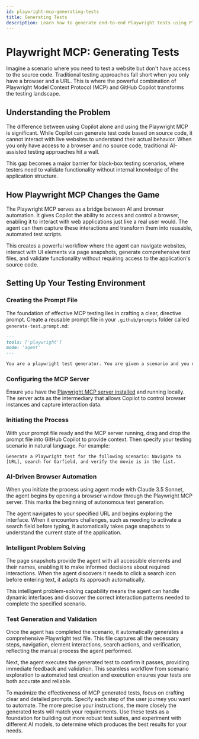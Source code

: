 ```yaml
---
id: playwright-mcp-generating-tests
title: Generating Tests
description: Learn how to generate end-to-end Playwright tests using Playwright MCP with GitHub Copilot, even without access to source code.
---
```

# Playwright MCP: Generating Tests


Imagine a scenario where you need to test a website but don't have access to the source code. Traditional testing approaches fall short when you only have a browser and a URL. This is where the powerful combination of Playwright Model Context Protocol (MCP) and GitHub Copilot transforms the testing landscape.

<LiteYouTube
  id="AaCj939XIQ4"
  title="How to Generate Playwright Tests using MCP + Copilot"
/>

## Understanding the Problem

The difference between using Copilot alone and using the Playwright MCP is significant. While Copilot can generate test code based on source code, it cannot interact with live websites to understand their actual behavior. When you only have access to a browser and no source code, traditional AI-assisted testing approaches hit a wall.

This gap becomes a major barrier for black-box testing scenarios, where testers need to validate functionality without internal knowledge of the application structure.

## How Playwright MCP Changes the Game

The Playwright MCP serves as a bridge between AI and browser automation. It gives Copilot the ability to access and control a browser, enabling it to interact with web applications just like a real user would. The agent can then capture these interactions and transform them into reusable, automated test scripts.

This creates a powerful workflow where the agent can navigate websites, interact with UI elements via page snapshots, generate comprehensive test files, and validate functionality without requiring access to the application's source code.

## Setting Up Your Testing Environment

### Creating the Prompt File

The foundation of effective MCP testing lies in crafting a clear, directive prompt. Create a reusable prompt file in your `.github/prompts` folder called `generate-test.prompt.md`:

```markdown
---
tools: ['playwright']
mode: 'agent'
---

You are a playwright test generator. You are given a scenario and you need to generate a playwright test for it. DO NOT generate test code based on the scenario alone. DO run steps one by one using the tools provided by the Playwright MCP. Only after all steps are completed, emit a Playwright TypeScript test that uses @playwright/test. Save generated test file in the tests directory. Execute the test file and iterate until the test passes.
```

### Configuring the MCP Server

Ensure you have the [Playwright MCP server installed](./index.mdx#getting-started) and running locally. The server acts as the intermediary that allows Copilot to control browser instances and capture interaction data.

### Initiating the Process

With your prompt file ready and the MCP server running, drag and drop the prompt file into GitHub Copilot to provide context. Then specify your testing scenario in natural language. For example:

```
Generate a Playwright test for the following scenario: Navigate to [URL], search for Garfield, and verify the movie is in the list.
```

### AI-Driven Browser Automation

When you initiate the process using agent mode with Claude 3.5 Sonnet, the agent begins by opening a browser window through the Playwright MCP server. This marks the beginning of autonomous test generation.

The agent navigates to your specified URL and begins exploring the interface. When it encounters challenges, such as needing to activate a search field before typing, it automatically takes page snapshots to understand the current state of the application.

### Intelligent Problem Solving

The page snapshots provide the agent with all accessible elements and their names, enabling it to make informed decisions about required interactions. When the agent discovers it needs to click a search icon before entering text, it adapts its approach automatically.

This intelligent problem-solving capability means the agent can handle dynamic interfaces and discover the correct interaction patterns needed to complete the specified scenario.

### Test Generation and Validation

Once the agent has completed the scenario, it automatically generates a comprehensive Playwright test file. This file captures all the necessary steps, navigation, element interactions, search actions, and verification, reflecting the manual process the agent performed.

Next, the agent executes the generated test to confirm it passes, providing immediate feedback and validation. This seamless workflow from scenario exploration to automated test creation and execution ensures your tests are both accurate and reliable.

To maximize the effectiveness of MCP generated tests, focus on crafting clear and detailed prompts. Specify each step of the user journey you want to automate. The more precise your instructions, the more closely the generated tests will match your requirements. Use these tests as a foundation for building out more robust test suites, and experiment with different AI models, to determine which produces the best results for your needs.